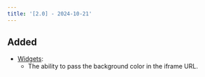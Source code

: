 ```yaml
---
title: '[2.0] - 2024-10-21'
---
```



## Added

*   [Widgets](/frontend/widget):
    *   The ability to pass the background color in the iframe URL.
